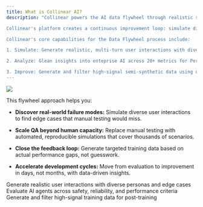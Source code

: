 ```yaml
---
title: What is Collinear AI?
description: "Collinear powers the AI data flywheel through realistic simulations, QA testing, and intelligent data improvement. Start with high-fidelity, realistic user simulations to identify gaps, then seamlessly bridge to targeted data generation for post-training improvement.

Collinear's platform creates a continuous improvement loop: simulate diverse user interactions to stress-test your AI agents for robustness to real world scenarios, identify failure modes through comprehensive QA, and generate high-signal training data to close those gaps. This data flywheel accelerates AI development from evaluation to production-ready systems.

Collinear's core capabilities for the Data Flywheel process include:

1. Simulate: Generate realistic, multi-turn user interactions with diverse personas and edge cases to stress-test AI agents.

2. Analyze: Glean insights into enteprise AI across 20+ metrics for Performance, Safety, and Reliability using state-of-the-art judges for scoring against your bespoke policies.

3. Improve: Generate and filter high-signal semi-synthetic data using our proprietary Judges for targeted model post-training."
---
```


<img
    src="/images/collinear-hero.png"
/>

This flywheel approach helps you:

- **Discover real-world failure modes:** Simulate diverse user interactions to find edge cases that manual testing would miss.

- **Scale QA beyond human capacity:** Replace manual testing with automated, reproducible simulations that cover thousands of scenarios.

- **Close the feedback loop:** Generate targeted training data based on actual performance gaps, not guesswork.

- **Accelerate development cycles:** Move from evaluation to improvement in days, not months, with data-driven insights.

<CardGroup cols={3}>
    <Card
        title="Simulate"
        icon="users"
        href="/get-started/simulations"
    >
        Generate realistic user interactions with diverse personas and edge cases
    </Card>
    <Card
        title="Analyze"
        icon="gavel"
        href="/assess/create_a_safety_evaluation"
    >
        Evaluate AI agents across safety, reliability, and performance criteria
    </Card>
    <Card
        title="Improve"
        icon="table"
        href="/improve/create_curation_run"
    >
        Generate and filter high-signal training data for post-training
    </Card>
</CardGroup>
